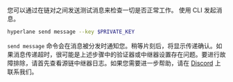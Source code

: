 您可以通过在链对之间发送测试消息来检查一切是否正常工作。
使用 CLI 发起消息。

```bash
hyperlane send message --key $PRIVATE_KEY
```

`send message` 命令会在消息被分发时通知您。稍等片刻后，将显示传递确认。如果消息传递超时，很可能是上述步骤中的验证器或中继器设置存在问题。要进行故障排除，请首先查看源链中继器日志。如果您需要进一步帮助，请在 [Discord](https://discord.gg/hyperlane) 上联系我们。
